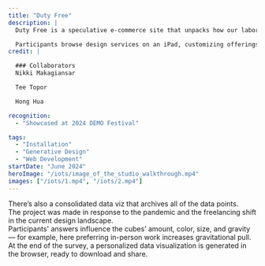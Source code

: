 ```yaml
---
title: "Duty Free"
description: |
  Duty Free is a speculative e-commerce site that unpacks how our labor as designers is valued under capitalism.  Instead of money, time is the main form of currency, offered in units of hours, as inspired by time-banking within solidarity economies.

  Participants browse design services on an iPad, customizing offerings based on detailed attributes that determine the time required for each task. When someone reaches the checkout flow of the website, they are then prompted to identify what they can offer in exchange. These needs could look like cooking us a meal, giving us a ride, or facilitating a difficult conversation on our behalf. The participants receive a printed receipt of their transaction at the end of their experience.
credit: |

  ### Collaborators
  Nikki Makagiansar

  Tee Topor

  Hong Hua

recognition:
  - "Showcased at 2024 DEMO Festival"

tags:
  - "Installation"
  - "Generative Design"
  - "Web Development"
startDate: "June 2024"
heroImage: "/iots/image_of_the_studio_walkthrough.mp4"
images: ["/iots/1.mp4", "/iots/2.mp4"]
---
```



<div>
  <Media src="/iots/image_of_the_studio_walkthrough copy.mp4" isVideo={true} />
  There’s also a consolidated data viz that archives all of the data points.
</div>

<div>
  <Media src="/iots/Page.jpg" isVideo={false} />
  The project was made in response to the pandemic and the freelancing shift in
  the current design landscape.
</div>

<div>
  <Media src="/iots/replay2.mp4" isVideo={true} />
</div>
<Media src="/iots/image_of_the_studio_walkthrough_1 copy.mp4" isVideo={true} />
<div>
  <Media src="/iots/gravity.mp4" isVideo={true} />
  Participants' answers influence the cubes’ amount, color, size, and gravity —
  for example, here preferring in-person work increases gravitational pull.
</div>
<Media src="/iots/visualizer.mp4" isVideo={true} />
<Media src="/iots/result.png" isVideo={false} />

<div>
  <Media src="/iots/render.mp4" isVideo={true} />
  At the end of the survey, a personalized data visualization is generated in
  the browser, ready to download and share.
</div>
